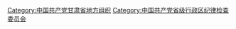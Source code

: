 [[Category:中国共产党甘肃省地方组织|Category:中国共产党甘肃省地方组织]]
[[Category:中国共产党省级行政区纪律检查委员会|Category:中国共产党省级行政区纪律检查委员会]]